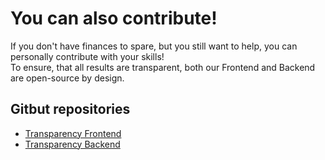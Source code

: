 # You can also contribute!

If you don't have finances to spare, but you still want to help, you can personally contribute with your skills! \
To ensure, that all results are transparent, both our Frontend and Backend are open-source by design.

## Gitbut repositories

* [Transparency Frontend](https://github.com/dufftie/transparency-fe)
* [Transparency Backend](https://github.com/dufftie/transparency-be)